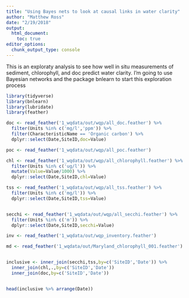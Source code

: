 ```yaml
---
title: "Using Bayes nets to look at causal links in water clarity"
author: "Matthew Ross"
date: "2/19/2018"
output:
  html_document:
    toc: true
editor_options: 
  chunk_output_type: console
---
```



This is an exploraty analysis to see how well in situ measurements of sediment, chlorophyll, and doc predict water clarity. I'm going to use Bayesian networks and the package bnlearn to start this exploration process

```r

library(tidyverse)
library(bnlearn)
library(lubridate)
library(feather)

```



```r

doc <- read_feather('1_wqdata/out/wqp/all_doc.feather') %>%
  filter(Units %in% c('mg/l','ppm')) %>%
  filter(CharacteristicName == 'Organic carbon') %>%
  dplyr::select(Date,SiteID,doc=Value)

poc <- read_feather('1_wqdata/out/wqp/all_poc.feather')

chl <- read_feather('1_wqdata/out/wqp/all_chlorophyll.feather') %>%
  filter(Units %in% c('ug/l')) %>%
  mutate(Value=Value/1000) %>%
  dplyr::select(Date,SiteID,chl=Value)

tss <- read_feather('1_wqdata/out/wqp/all_tss.feather') %>%
  filter(Units %in% c('mg/l')) %>%
  dplyr::select(Date,SiteID,tss=Value)


secchi <- read_feather('1_wqdata/out/wqp/all_secchi.feather') %>%
  filter(Units %in% c('m')) %>%
  dplyr::select(Date,SiteID,secchi=Value)

inv <- read_feather('1_wqdata/out/wqp_inventory.feather')

```


```r



md <- read_feather('1_wqdata/out/Maryland_chlorophyll_001.feather')


inclusive <- inner_join(secchi,tss,by=c('SiteID','Date')) %>%
  inner_join(chl,.,by=c('SiteID','Date')) 
  inner_join(doc,by=c('SiteID','Date'))


head(inclusive %>% arrange(Date))

```

